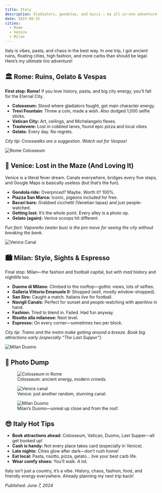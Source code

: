 ```yaml
---
title: Italy
description: Gladiators, gondolas, and Gucci – my all-in-one adventure through Italy’s greatest hits!
date: 2023-08-25
cities:
  - Rome
  - Venice
  - Milan
---
```


Italy is vibes, pasta, and chaos in the best way. In one trip, I got ancient ruins, floating cities, high fashion, and more carbs than should be legal. Here’s my ultimate trio adventure!

## 🏛️ Rome: Ruins, Gelato & Vespas

**First stop: Rome!**
If you love history, pasta, and big city energy, you’ll fall for the Eternal City.

- **Colosseum:** Stood where gladiators fought, got main character energy.
- **Trevi Fountain:** Threw a coin, made a wish. Also dodged 1,000 selfie sticks.
- **Vatican City:** Art, ceilings, and Michelangelo flexes.
- **Trastevere:** Lost in cobbled lanes, found epic pizza and local vibes.
- **Gelato:** Every day. No regrets.

_City tip: Crosswalks are a suggestion. Watch out for Vespas!_

![Rome Colosseum](https://images.unsplash.com/photo-1506744038136-46273834b3fb?auto=format&fit=crop&w=800&q=80)

## 🚤 Venice: Lost in the Maze (And Loving It)

Venice is a literal fever dream. Canals everywhere, bridges every five steps, and Google Maps is basically useless (but that’s the fun).

- **Gondola ride:** Overpriced? Maybe. Worth it? 100%.
- **Piazza San Marco:** Iconic, pigeons included for free.
- **Bacari bars:** Grabbed cicchetti (Venetian tapas) and just people-watched.
- **Getting lost:** It’s the whole point. Every alley is a photo op.
- **Gelato (again):** Venice scoops hit different.

_Fun fact: Vaporetto (water bus) is the pro move for seeing the city without breaking the bank._

![Venice Canal](https://images.unsplash.com/photo-1512453979798-5ea266f8880c?auto=format&fit=crop&w=800&q=80)

## 🏙️ Milan: Style, Sights & Espresso

Final stop: Milan—the fashion and football capital, but with _mad_ history and nightlife too.

- **Duomo di Milano:** Climbed to the rooftop—gothic views, lots of selfies.
- **Galleria Vittorio Emanuele II:** Shopped (well, mostly window-shopped).
- **San Siro:** Caught a match. Italians _live_ for football.
- **Navigli Canals:** Perfect for sunset and people-watching with aperitivo in hand.
- **Fashion:** Tried to blend in. Failed. Had fun anyway.
- **Risotto alla milanese:** Next level.
- **Espresso:** On every corner—sometimes two per block.

_City tip: Trams and the metro make getting around a breeze. Book big attractions early (especially “The Last Supper”)._

![Milan Duomo](https://images.unsplash.com/photo-1506744038136-46273834b3fb?auto=format&fit=crop&w=800&q=80)

## 📸 Photo Dump

<figure>
  <img
    src="https://images.unsplash.com/photo-1506744038136-46273834b3fb?auto=format&fit=crop&w=800&q=80"
    alt="Colosseum in Rome"
  />
  <figcaption>Colosseum: ancient energy, modern crowds.</figcaption>
</figure>

<figure>
  <img
    src="https://images.unsplash.com/photo-1512453979798-5ea266f8880c?auto=format&fit=crop&w=800&q=80"
    alt="Venice canal"
  />
  <figcaption>Venice: just another random, stunning canal.</figcaption>
</figure>

<figure>
  <img
    src="https://images.unsplash.com/photo-1465101046530-73398c7f28ca?auto=format&fit=crop&w=800&q=80"
    alt="Milan Duomo"
  />
  <figcaption>Milan’s Duomo—unreal up close and from the roof.</figcaption>
</figure>

## 😎 Italy Hot Tips

- **Book attractions ahead:** Colosseum, Vatican, Duomo, Last Supper—all get booked up!
- **Cash is handy:** Not every place takes card (especially in Venice).
- **Late nights:** Cities glow after dark—don’t rush home!
- **Eat local:** Pasta, risotto, pizza, gelato… live your best carb life.
- **Wear comfy shoes:** You’ll walk. A lot.

Italy isn’t just a country, it’s a vibe.
History, chaos, fashion, food, and friendly energy everywhere.
Already planning my next trip back!

_Published: June 7, 2024_
